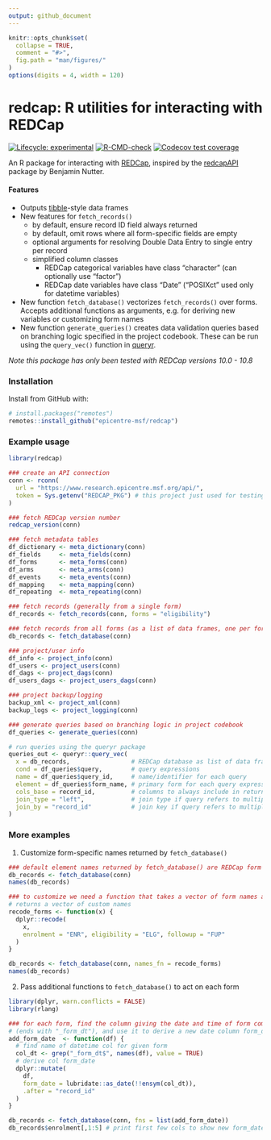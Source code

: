 ```yaml
---
output: github_document
---
```


<!-- README.md is generated from README.Rmd. Please edit that file -->

```r
knitr::opts_chunk$set(
  collapse = TRUE,
  comment = "#>",
  fig.path = "man/figures/"
)
options(digits = 4, width = 120)
```

# redcap: R utilities for interacting with REDCap
<!-- badges: start -->
[![Lifecycle: experimental](https://img.shields.io/badge/lifecycle-experimental-orange.svg)](https://www.tidyverse.org/lifecycle/#experimental)
[![R-CMD-check](https://github.com/epicentre-msf/redcap/workflows/R-CMD-check/badge.svg)](https://github.com/epicentre-msf/redcap/actions)
[![Codecov test coverage](https://codecov.io/gh/epicentre-msf/redcap/branch/main/graph/badge.svg)](https://codecov.io/gh/epicentre-msf/redcap?branch=main)
<!-- badges: end -->

An R package for interacting with [REDCap](http://www.project-redcap.org/),
inspired by the [redcapAPI](https://github.com/nutterb/redcapAPI) package by
Benjamin Nutter.

#### Features

- Outputs [tibble](https://tibble.tidyverse.org/reference/tbl_df-class.html)-style data frames
- New features for `fetch_records()`
  - by default, ensure record ID field always returned
  - by default, omit rows where all form-specific fields are empty
  - optional arguments for resolving Double Data Entry to single entry per record
  - simplified column classes
    - REDCap categorical variables have class "character" (can optionally use "factor")
    - REDCap date variables have class "Date" ("POSIXct" used only for datetime variables)
- New function `fetch_database()` vectorizes `fetch_records()` over forms.
  Accepts additional functions as arguments, e.g. for deriving new variables or
  customizing form names
- New function `generate_queries()` creates data validation queries based on
  branching logic specified in the project codebook. These can be run using the
  `query_vec()` function in [queryr](https://github.com/epicentre-msf/queryr).
  
_Note this package has only been tested with REDCap versions 10.0 - 10.8_

### Installation

Install from GitHub with:

```r
# install.packages("remotes")
remotes::install_github("epicentre-msf/redcap")
```


### Example usage

```r
library(redcap)

### create an API connection
conn <- rconn(
  url = "https://www.research.epicentre.msf.org/api/",
  token = Sys.getenv("REDCAP_PKG") # this project just used for testing
)

### fetch REDCap version number
redcap_version(conn)

### fetch metadata tables
df_dictionary <- meta_dictionary(conn)
df_fields     <- meta_fields(conn)
df_forms      <- meta_forms(conn)
df_arms       <- meta_arms(conn)
df_events     <- meta_events(conn)
df_mapping    <- meta_mapping(conn)
df_repeating  <- meta_repeating(conn)

### fetch records (generally from a single form)
df_records <- fetch_records(conn, forms = "eligibility")

### fetch records from all forms (as a list of data frames, one per form)
db_records <- fetch_database(conn)

### project/user info
df_info <- project_info(conn)
df_users <- project_users(conn)
df_dags <- project_dags(conn)
df_users_dags <- project_users_dags(conn)

### project backup/logging
backup_xml <- project_xml(conn)
backup_logs <- project_logging(conn)

### generate queries based on branching logic in project codebook
df_queries <- generate_queries(conn)

# run queries using the queryr package
queries_out <- queryr::query_vec(
  x = db_records,                 # REDCap database as list of data frames
  cond = df_queries$query,        # query expressions
  name = df_queries$query_id,     # name/identifier for each query
  element = df_queries$form_name, # primary form for each query expression
  cols_base = record_id,          # columns to always include in return
  join_type = "left",             # join type if query refers to multiple forms
  join_by = "record_id"           # join key if query refers to multiple forms
)
```

### More examples

1. Customize form-specific names returned by `fetch_database()`

```r
### default element names returned by fetch_database() are REDCap form names
db_records <- fetch_database(conn)
names(db_records)

### to customize we need a function that takes a vector of form names and
# returns a vector of custom names
recode_forms <- function(x) {
  dplyr::recode(
    x,
    enrolment = "ENR", eligibility = "ELG", followup = "FUP"
  )
}

db_records <- fetch_database(conn, names_fn = recode_forms)
names(db_records)
```

2. Pass additional functions to `fetch_database()` to act on each form

```r
library(dplyr, warn.conflicts = FALSE)
library(rlang)

### for each form, find the column giving the date and time of form completion
# (ends with "_form_dt"), and use it to derive a new date column form_date
add_form_date  <- function(df) {
  # find name of datetime col for given form
  col_dt <- grep("_form_dt$", names(df), value = TRUE)
  # derive col form_date
  dplyr::mutate(
    df,
    form_date = lubridate::as_date(!!ensym(col_dt)),
    .after = "record_id"
  )
}

db_records <- fetch_database(conn, fns = list(add_form_date))
db_records$enrolment[,1:5] # print first few cols to show new form_date column
```

